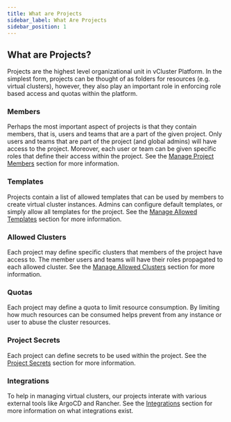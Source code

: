 ```yaml
---
title: What are Projects
sidebar_label: What Are Projects
sidebar_position: 1
---
```


## What are Projects?

Projects are the highest level organizational unit in vCluster Platform. In the simplest form, projects can be thought of as
folders for resources (e.g. virtual clusters), however, they also play an important role in
enforcing role based access and quotas within the platform.

### Members

Perhaps the most important aspect of projects is that they contain members, that is, users and teams that are a part
of the given project. Only users and teams that are part of the project (and global admins) will have access to the
project. Moreover, each user or team can be given specific roles that define their access within the
project. See the [Manage Project Members](../api/resources/project/members.mdx) section for more information.

### Templates

Projects contain a list of allowed templates that can be used by members to create virtual
cluster instances. Admins can configure default templates, or simply allow all templates for the project.
See the [Manage Allowed Templates](../administer/projects/allowed/templates.mdx) section for more information.

### Allowed Clusters

Each project may define specific clusters that members of the project have access to. The member users and teams
will have their roles propagated to each allowed cluster. See the [Manage Allowed Clusters](../administer/projects/allowed/clusters.mdx) section for more information.

### Quotas

Each project may define a quota to limit resource consumption. By limiting how much resources can be consumed helps prevent from any instance or user to abuse the cluster resources.

### Project Secrets

Each project can define secrets to be used within the project. See the [Project Secrets](../administer/secrets/project/create.mdx) section for more information.

### Integrations

To help in managing virtual clusters, our projects interate with various external tools like ArgoCD and Rancher. See the [Integrations](../integrations/argocd.mdx) section for more information on what integrations exist.

